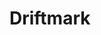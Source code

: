 
# Driftmark
<ProjectDetails
  floatRight
  region="Crownlands"
  house="House Velaryon"
  type="Castle"
  status="In Progress"
  warp="/warp driftmark"
  projectLead="WhereRmyDragons"
  dateStarted="2019-07-29T07:00:00+00:00"
  dateCompleted="undefined"
/>

